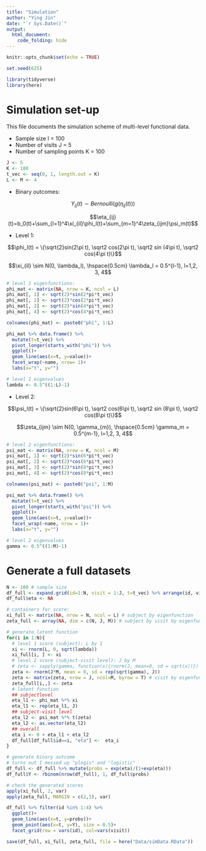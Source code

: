 ```yaml
---
title: "Simulation"
author: "Ying Jin"
date: "`r Sys.Date()`"
output: 
  html_document:
    code_folding: hide
---
```


```r
knitr::opts_chunk$set(echo = TRUE)

set.seed(625)

library(tidyverse)
library(here)
```

# Simulation set-up

This file documents the simulation scheme of multi-level functional data. 

- Sample size I = 100
- Number of visits J = 5
- Number of sampling points K = 100

```r
J <- 5
K <- 100
t_vec <- seq(0, 1, length.out = K)
L <- M <- 4
```

- Binary outcomes: 

$$Y_{ij}(t) \sim Bernoulli(g(\eta_{ij}(t)))$$

$$\eta_{ij}(t)=b_0(t)+\sum_{l=1}^4\xi_{il}\phi_l(t)+\sum_{m=1}^4\zeta_{ijm}\psi_m(t)$$


- Level 1: 

$$\phi_l(t) = \{\sqrt{2}sin(2\pi t), \sqrt2 cos(2\pi t), \sqrt2 sin (4\pi t), \sqrt2 cos(4\pi t)\}$$

$$\xi_{il} \sim N(0, \lambda_l), \hspace{0.5cm} \lambda_l = 0.5^{l-1}, l=1,2, 3, 4$$

```r
# level 1 eigenfunctions:
phi_mat <- matrix(NA, nrow = K, ncol = L)
phi_mat[, 1] <- sqrt(2)*sin(2*pi*t_vec)
phi_mat[, 2] <- sqrt(2)*cos(2*pi*t_vec)
phi_mat[, 3] <- sqrt(2)*sin(4*pi*t_vec)
phi_mat[, 4] <- sqrt(2)*cos(4*pi*t_vec)

colnames(phi_mat) <- paste0("phi", 1:L)

phi_mat %>% data.frame() %>%
  mutate(t=t_vec) %>%
  pivot_longer(starts_with("phi")) %>%
  ggplot()+
  geom_line(aes(x=t, y=value))+
  facet_wrap(~name, nrow= 1)+
  labs(x="t", y="")

# level 1 eigenvalues
lambda <- 0.5^((1:L)-1)
```





- Level 2: 

$$\psi_l(t) = \{\sqrt{2}sin(6\pi t), \sqrt2 cos(6\pi t), \sqrt2 sin (8\pi t), \sqrt2 cos(8\pi t)\}$$

$$\zeta_{ijm} \sim N(0, \gamma_{m}), \hspace{0.5cm} \gamma_m = 0.5^{m-1}, l=1,2, 3, 4$$
```r
# level 2 eigenfunctions:
psi_mat <- matrix(NA, nrow = K, ncol = M)
psi_mat[, 1] <- sqrt(2)*sin(6*pi*t_vec)
psi_mat[, 2] <- sqrt(2)*cos(6*pi*t_vec)
psi_mat[, 3] <- sqrt(2)*sin(8*pi*t_vec)
psi_mat[, 4] <- sqrt(2)*cos(8*pi*t_vec)

colnames(psi_mat) <- paste0("psi", 1:M)

psi_mat %>% data.frame() %>%
  mutate(t=t_vec) %>%
  pivot_longer(starts_with("psi")) %>%
  ggplot()+
  geom_line(aes(x=t, y=value))+
  facet_wrap(~name, nrow = 1)+
  labs(x="t", y="")

# level 2 eigenvalues
gamma <- 0.5^((1:M)-1)
```

# Generate a full datasets

```r
N <- 100 # sample size
df_full <- expand.grid(id=1:N, visit = 1:J, t=t_vec) %>% arrange(id, visit, t)
df_full$eta <- NA

# containers for score: 
xi_full <- matrix(NA, nrow = N, ncol = L) # subject by eigenfunction
zeta_full <- array(NA, dim = c(N, J, M)) # subject by visit by eigenfunction
```


```r
# generate latent function
for(i in 1:N){
  # level 1 score (subject): L by 1
  xi <- rnorm(L, 0, sqrt(lambda))
  xi_full[i, ] <- xi
  # level 2 score (subject-visit level): J by M
  # zeta <- sapply(gamma, function(x){rnorm(J, mean=0, sd = sqrt(x))})
  zeta <- rnorm(J*M, mean = 0, sd = rep(sqrt(gamma), J))
  zeta <- matrix(zeta, nrow = J, ncol=M, byrow = T) # visit by eigenfunction
  zeta_full[i,,] <- zeta
  # latent function
  ## subjectlevel
  eta_l1 <- phi_mat %*% xi
  eta_l1 <- rep(eta_l1, J)
  ## subject-visit level 
  eta_l2 <- psi_mat %*% t(zeta)
  eta_l2 <- as.vector(eta_l2)
  ## overall
  eta_i <- 0 + eta_l1 + eta_l2
  df_full[df_full$id==i, "eta"] <-  eta_i
}
```


```r
# generate binary outcome
# turns out I messed up "plogis" and "logistic"
df_full <- df_full %>% mutate(probs = exp(eta)/(1+exp(eta))) 
df_full$Y <- rbinom(nrow(df_full), 1, df_full$probs)
```


```r
# check the generated scores
apply(xi_full, 2, var)
apply(zeta_full, MARGIN = c(2,3), var)
```

```r
df_full %>% filter(id %in% 1:4) %>%
  ggplot()+
  geom_line(aes(x=t, y=probs))+
  geom_point(aes(x=t, y=Y), size = 0.5)+
  facet_grid(row = vars(id), col=vars(visit))

save(df_full, xi_full, zeta_full, file = here("Data/simData.RData"))
```

